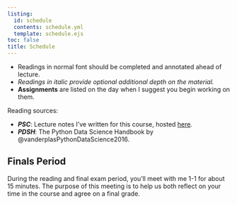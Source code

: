 ```yaml
---
listing: 
  id: schedule 
  contents: schedule.yml
  template: schedule.ejs
toc: false
title: Schedule  
---       
```

   
- Readings in normal font should be completed and annotated ahead of lecture. 
- *Readings in italic provide optional additional depth on the material.*   
- **Assignments** are listed on the day when I suggest you begin working on them.           

Reading sources: 

- ***PSC***: Lecture notes I've written for this course, hosted [here](https://www.philchodrow.prof/ml-notes/).  
- ***PDSH***: The Python Data Science Handbook by @vanderplasPythonDataScience2016. 
 
 
:::{#schedule}
:::               
  
## Finals Period           
 
During the reading and final exam period, you'll meet with me 1-1 for about 15 minutes. The purpose of this meeting is to help us both reflect on your time in the course and agree on a final grade. 
